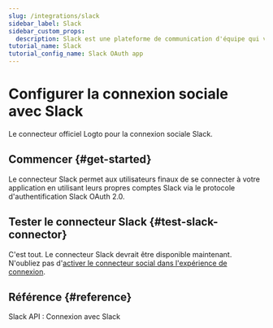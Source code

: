 ```yaml
---
slug: /integrations/slack
sidebar_label: Slack
sidebar_custom_props:
  description: Slack est une plateforme de communication d'équipe qui vous permet de vous connecter avec votre équipe.
tutorial_name: Slack
tutorial_config_name: Slack OAuth app
---
```




# Configurer la connexion sociale avec Slack

Le connecteur officiel Logto pour la connexion sociale Slack.

<GuideTip />

## Commencer \{#get-started}

Le connecteur Slack permet aux utilisateurs finaux de se connecter à votre application en utilisant leurs propres comptes Slack via le protocole d'authentification Slack OAuth 2.0.

<Integration />

## Tester le connecteur Slack \{#test-slack-connector}

C'est tout. Le connecteur Slack devrait être disponible maintenant. N'oubliez pas d'[activer le connecteur social dans l'expérience de connexion](/connectors/social-connectors/#enable-social-sign-in).

## Référence \{#reference}

<Url href="https://api.slack.com/authentication/sign-in-with-slack">
  Slack API : Connexion avec Slack
</Url>
